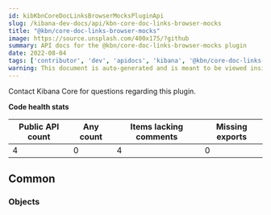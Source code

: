 ```yaml
---
id: kibKbnCoreDocLinksBrowserMocksPluginApi
slug: /kibana-dev-docs/api/kbn-core-doc-links-browser-mocks
title: "@kbn/core-doc-links-browser-mocks"
image: https://source.unsplash.com/400x175/?github
summary: API docs for the @kbn/core-doc-links-browser-mocks plugin
date: 2022-08-04
tags: ['contributor', 'dev', 'apidocs', 'kibana', '@kbn/core-doc-links-browser-mocks']
warning: This document is auto-generated and is meant to be viewed inside our experimental, new docs system. Reach out in #docs-engineering for more info.
---
```




Contact Kibana Core for questions regarding this plugin.

**Code health stats**

| Public API count  | Any count | Items lacking comments | Missing exports |
|-------------------|-----------|------------------------|-----------------|
| 4 | 0 | 4 | 0 |

## Common

### Objects
<DocDefinitionList data={kbnCoreDocLinksBrowserMocksObj.common.objects}/>

